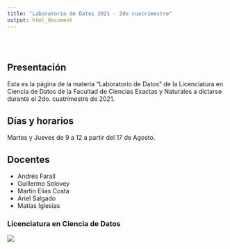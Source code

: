 ```yaml
---
title: "Laboratorio de Datos 2021 - 2do cuatrimestre"
output: html_document
---
```


<style type="text/css">
.title {
  display: none;
}

#getting-started img {
  margin-right: 10px;
}

</style>

<div class="row" style="padding-top: 30px;">
<div class="col-sm-6">

# **Presentación**

Esta es la página de la materia "Laboratorio de Datos" de la Licenciatura en Ciencia de Datos de
la Facultad de Ciencias Exactas y Naturales a dictarse durante el 2do. cuatrimestre de 2021.


## Días y horarios

Martes y Jueves de 9 a 12 a partir del 17 de Agosto.

## Docentes

- Andrés Farall 
- Guillermo Solovey
- Martín Elías Costa
- Ariel Salgado
- Matías Iglesias

</div>
<div class="col-sm-6">

### Licenciatura en Ciencia de Datos

<a href = "https://https://lcd.exactas.uba.ar/">
![](images/marca2020-1negro.png)
</a>
</div>
